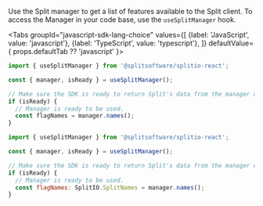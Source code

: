 
Use the Split manager to get a list of features available to the Split client. To access the Manager in your code base, use the `useSplitManager` hook.

<Tabs
  groupId="javascript-sdk-lang-choice"
  values={[
    {label: 'JavaScript', value: 'javascript'},
    {label: 'TypeScript', value: 'typescript'},
  ]} defaultValue={ props.defaultTab ?? 'javascript' }>
  <TabItem value="javascript">

```javascript
import { useSplitManager } from '@splitsoftware/splitio-react';

const { manager, isReady } = useSplitManager();

// Make sure the SDK is ready to return Split's data from the manager object
if (isReady) {
  // Manager is ready to be used.
  const flagNames = manager.names();
}
```

  </TabItem>
  <TabItem value="typescript">

```javascript
import { useSplitManager } from '@splitsoftware/splitio-react';

const { manager, isReady } = useSplitManager();

// Make sure the SDK is ready to return Split's data from the manager object
if (isReady) {
  // Manager is ready to be used.
  const flagNames: SplitIO.SplitNames = manager.names();
}
```

  </TabItem>
</Tabs>